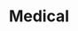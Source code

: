 ---
slug: medical
link: /projects/medical/
category: 'projects'
title: Medical
publicData: Sep 11th 2020
pagesCount: 1
pages: 
        - page:
            - image: test
            - title: Главная
sortIdx: 320
---